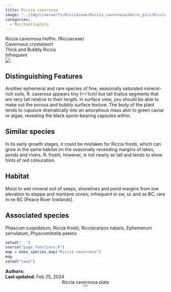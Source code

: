 ```yaml
---
title: Riccia cavernosa
image: "../img/Liverworts/Ricciaceae/Riccia_cavernosa/macro_pics/Riccia_cavernosa-BJ.jpeg"
categories:
  - Marchantiophyta
---
```


<div class="info-panel">
 <div class="info-top">
  <div class="taxon-scientific"><span class="taxon-name">Riccia cavernosa</span> <span class="taxon-authority">Hoffm.</span> <span class="taxon-family">(Ricciaceae)</span></div>
  <div class="taxon-common">Cavernous crystalwort</div>
 </div>
 <div class="info-bottom">
  <div class="taxon-qnd">Thick and Bubbly Riccia</div>
  <div class="taxon-abundance">Infrequent</div>
 </div>
</div>
<div class="imerss-content-frame">
 <div class="imerss-image-header">
  <div class="imerss-image-holder imerss-column-left" data-toggle="tooltip" style="background-image: url(../img/Liverworts/Ricciaceae/Riccia_cavernosa/macro_pics/Riccia_cavernosa-BJ.jpeg)" title="Braden Judson">
  </div>

  <div class="imerss-image-holder imerss-column-right" data-toggle="tooltip" style="background-image: url(../img/Liverworts/Ricciaceae/Riccia_cavernosa/macro_pics/Riccia_cavernosa-JDR.jpeg)" title="John Reynolds">
  </div>
 
 </div>
 <div class="imerss-content-lower">
  <div class="imerss-column-left">
  <div class="tab-microscope" data-micromodal-trigger="modal-plate">
  <img src="../img/bryo guide microscope.png"/>
  </div>

<h2>Distinguishing Features</h2>

Another ephemeral and rare species of fine, seasonally saturated mineral-rich soils, R. caverosa appears tiny (&lt;&lt;1cm) but tall thallus segments that are very tall relative to their length. In surface view, you should be able to make out the porous and bubbly surface texture. The body of the plant tends to ruputure dramatically into an amorphous mass akin to green caviar or algae, revealing the black spore-bearing capsules within. 

<h2>Similar species</h2>

In its early growth stages, it could be mistaken for Riccia frostii, which can grow in the same habitat on the seasonally receeding margins of lakes, ponds and rivers. R. frostii, however, is not nearly as tall and tends to show hints of red colouration. 

<h2>Habitat</h2>

Moist to wet mineral soil of seeps, shorelines and pond margins from low elevation to steppe and montane zones; infrequent in sw, sc and se BC, rare in ne BC [Peace River lowlands].

<h2>Associated species</h2>

Phascum cuspidatum, Riccia frostii, Ricciacarpos natans, Ephemerum serrulatum, Physcomitrella patens
</div>

<div class="imerss-column-right">

<div class="imerss-image-holder imerss-column-right" data-toggle="tooltip" style="background-image: url(../img/Liverworts/Ricciaceae/Riccia_cavernosa/macro_pics//Riccia_cavernosa-BMS.jpeg)" title="Brian Starzomski">
</div>

<div class="imerss-map-holder">
```r
setwd("..")
source("page_functions.R")
map = make_species_map("Riccia cavernosa")
map
setwd("taxa")
```
</div>

</div>

</div>
</div>

<div class="taxon-footer">
 <div class="taxon-authors"><b>Authors:</b> <span></span></div>
 <div class="taxon-update"><b>Last updated:</b> <span>Feb 25, 2024</span></div>
</div>

<div class="modal micromodal-slide" id="modal-plate" aria-hidden="true">
 <div class="modal__overlay" tabindex="-1" data-micromodal-close>
  <div class="modal__container" role="dialog" aria-modal="true" aria-labelledby="modal-plate-title" >
   <header class="modal__header">
   <div class="modal__title" id="modal-plate-title">
  Riccia cavernosa plate
   </div>
   <button class="modal__close" aria-label="Close" data-micromodal-close></button>
   </header>
  <div class="modal__content" id="modal-plate-content">
   <div class="imerss-image-holder" data-toggle="tooltip" style="background-image: url(../img/XXXXX)" title="XXXXX">
  </div>
  </div>
  </div>
 </div>
</div>

<script src="../js/micromodal.min.js"></script>
<link href="../css/style-taxon.css" rel="stylesheet">
<link href="../css/micromodal.css" rel="stylesheet">

<script>
MicroModal.init();
</script>

